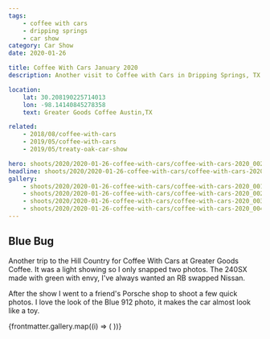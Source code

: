 ```yaml
---
tags:
    - coffee with cars
    - dripping springs
    - car show
category: Car Show
date: 2020-01-26

title: Coffee With Cars January 2020
description: Another visit to Coffee with Cars in Dripping Springs, TX

location:
    lat: 30.208190225714013
    lon: -98.14140845278358
    text: Greater Goods Coffee Austin,TX

related:
    - 2018/08/coffee-with-cars
    - 2019/05/coffee-with-cars
    - 2019/05/treaty-oak-car-show

hero: shoots/2020/2020-01-26-coffee-with-cars/coffee-with-cars-2020_002.jpg
headline: shoots/2020/2020-01-26-coffee-with-cars/coffee-with-cars-2020_002.jpg
gallery:
    - shoots/2020/2020-01-26-coffee-with-cars/coffee-with-cars-2020_001.jpg
    - shoots/2020/2020-01-26-coffee-with-cars/coffee-with-cars-2020_002.jpg
    - shoots/2020/2020-01-26-coffee-with-cars/coffee-with-cars-2020_003.jpg
    - shoots/2020/2020-01-26-coffee-with-cars/coffee-with-cars-2020_004.jpg
---
```



## Blue Bug

Another trip to the Hill Country for Coffee With Cars at Greater Goods Coffee. It was a light showing so I only snapped two photos. The 240SX made with green with envy, I've always wanted an RB swapped Nissan.

After the show I went to a friend's Porsche shop to shoot a few quick photos. I love the look of the Blue 912 photo, it makes the car almost look like a toy.

<Gallery>
    <Grid>
        {frontmatter.gallery.map((i) => (
            <GridImage>
                <Picture src={i} />
            </GridImage>
        ))}
    </Grid>
</Gallery>

